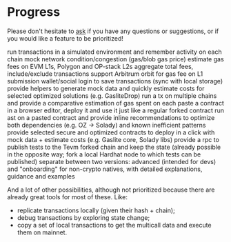 

# Progress

Please don't hesitate to [ask](https://github.com/0xpolarzero/savvy/issues) if you have any questions or suggestions, or if you would like a feature to be prioritized!

<Steps className="relative">
  <Step title="Core" titleLevel={5}>
    <ProgressList>
      <ProgressItem completed={true} difficulty={3}>
        run transactions in a simulated environment and remember activity on
        each chain
      </ProgressItem>
      <ProgressItem completed={true} difficulty={2}>
        mock network condition/congestion (gas/blob gas price)
      </ProgressItem>
      <ProgressItem completed={true} difficulty={2}>
        estimate gas fees on EVM L1s, Polygon and OP-stack L2s
      </ProgressItem>
      <ProgressItem completed={true} difficulty={0}>
        aggregate total fees, include/exclude transactions
      </ProgressItem>
      <ProgressItem completed={false} difficulty={1}>
        support Arbitrum orbit for gas fee on L1 submission
      </ProgressItem>
      <ProgressItem completed={false} priority difficulty={0}>
        wallet/social login to save transactions (sync with local storage)
      </ProgressItem>
    </ProgressList>
  </Step>
  <Step title="Additional features" titleLevel={5}>
    <ProgressList>
      <ProgressItem completed={false} priority difficulty={1}>
        provide helpers to generate mock data and quickly estimate costs for
        selected optimized solutions (e.g. GasliteDrop)
      </ProgressItem>
      <ProgressItem completed={false} difficulty={0}>
        run a tx on multiple chains and provide a comparative estimation of gas
        spent on each
      </ProgressItem>
    </ProgressList>
  </Step>
  <Step title="Core extensions" titleLevel={5}>
    <ProgressList>
      <ProgressItem completed={false} difficulty={2}>
        paste a contract in a browser editor, deploy it and use it just like a
        regular forked contract
      </ProgressItem>
      <ProgressItem completed={false} difficulty={3}>
        run ast on a pasted contract and provide inline recommendations to
        optimize both dependencies (e.g. OZ -> Solady) and known inefficient
        patterns
      </ProgressItem>
      <ProgressItem completed={false} difficulty={3}>
        provide selected secure and optimized contracts to deploy in a click
        with mock data + estimate costs (e.g. Gaslite core, Solady libs)
      </ProgressItem>
    </ProgressList>
  </Step>
  <Step title="Breaking" titleLevel={5}>
    <ProgressList>
      <ProgressItem completed={false} difficulty={-1}>
        provide a rpc to publish tests to the Tevm forked chain and keep the
        state (already possible in the opposite way; fork a local Hardhat node
        to which tests can be published)
      </ProgressItem>
      <ProgressItem completed={false} difficulty={1}>
        separate between two versions: advanced (intended for devs) and
        "onboarding" for non-crypto natives, with detailed explanations,
        guidance and examples
      </ProgressItem>
    </ProgressList>
  </Step>
</Steps>

And a lot of other possibilities, although not prioritized because there are already great tools for most of these. Like:

- replicate transactions locally (given their hash + chain);
- debug transactions by exploring state change;
- copy a set of local transactions to get the multicall data and execute them on mainnet.
